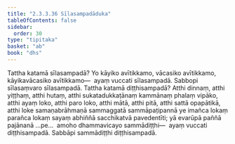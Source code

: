 ```yaml
---
title: "2.3.3.36 Sīlasampadāduka"
tableOfContents: false
sidebar:
  order: 30
type: "tipitaka"
basket: "ab"
book: "dhs"
---
```



<DynamicBreadcrumb />

<Division number="1370" book="dhs" bookNo="29" page="263">

<Paragraph number="2075" book="dhs">
Tattha katamā sīlasampadā? Yo kāyiko avītikkamo, vācasiko avītikkamo, kāyikavācasiko avītikkamo—  ayaṃ vuccati sīlasampadā. Sabbopi sīlasaṃvaro sīlasampadā.
</Paragraph>

</Division>
<Division number="1371" book="dhs" bookNo="29" page="263">

<Paragraph number="2076" book="dhs">
Tattha katamā diṭṭhisampadā? Atthi dinnaṃ, atthi yiṭṭhaṃ, atthi hutaṃ, atthi sukatadukkaṭānaṃ kammānaṃ phalaṃ vipāko, atthi ayaṃ loko, atthi paro loko, atthi mātā, atthi pitā, atthi sattā opapātikā, atthi loke samaṇabrāhmaṇā sammaggatā sammāpaṭipannā ye imañca lokaṃ parañca lokaṃ sayaṃ abhiññā sacchikatvā pavedentīti; yā evarūpā paññā pajānanā …pe…  amoho dhammavicayo sammādiṭṭhi—  ayaṃ vuccati diṭṭhisampadā. Sabbāpi sammādiṭṭhi diṭṭhisampadā.
</Paragraph>
</Division>